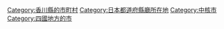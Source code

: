 {{DEFAULTSORT:Takamatsu-shi}}
[[Category:香川縣的市町村|Category:香川縣的市町村]]
[[Category:日本都道府縣廳所在地|Category:日本都道府縣廳所在地]]
[[Category:中核市|Category:中核市]]
[[Category:四國地方的市|Category:四國地方的市]]